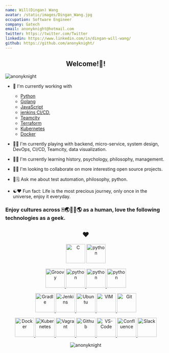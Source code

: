 ```yaml
---
name: Will(Dingan) Wang
avatar: /static/images/Dingan_Wang.jpg
occupation: Software Engineer
company: Gatech
email: anonyknight@hotmail.com
twitter: https://twitter.com/Twitter
linkedin: https://www.linkedin.com/in/dingan-will-wang/
github: https://github.com/anonyknight/
---
```


<h2 align="center">Welcome!👋! </h2>

<p align="left"> <img src='https://komarev.com/ghpvc/?username=anonyknight' alt='anonyknight'/> </p>

- 🔭 I'm currently working with

  - [Python](https://www.python.org/)
  - [Golang](https://golang.org/)
  - [JavaScript](https://developer.mozilla.org/en-US/docs/Web/JavaScript)
  - [jenkins CI/CD](https://www.jenkins.io/doc/book/pipeline/),
  - [Teamcity](https://www.jetbrains.com/help/teamcity/teamcity-documentation.html)
  - [Terraform](https://www.terraform.io/)
  - [Kubernetes](https://kubernetes.io/)
  - [Docker](https://www.docker.com/)

- 🎵️🎶️ I'm currently playing with backend, micro-service, system design, DevOps, CI/CD, Teamcity, data visualization.

- 🌱🌳️ I'm currently learning history, psychology, philosophy, management.

- 🍻️🥂️ I'm looking to collaborate on more interesting open source projects.

- 💬🗒️ Ask me about test automation, philosophy, python.

- ☯️❤️ Fun fact: Life is the most precious journey, only once in the universe, enjoy it everyday.

<h3>Enjoy cultures across 🀄️🌏️🍁️🗽️🌎️ as a human, love the following technologies as a geek. </h3>

<h2 align="center">❤️</h2>
<p align="center">
<a href='https://www.cprogramming.com'><img src='https://raw.githubusercontent.com/devicons/devicon/master/icons/c/c-plain.svg'
alt='C' width="60" height="60"/></a>
<a href='https://www.python.org/doc'>
    <img src='https://raw.githubusercontent.com/devicons/devicon/master/icons/python/python-original.svg' alt='python' width="60" height="60"/>
    </a>
</p>

<p align="center">
<a href='https://groovy-lang.org/documentation.html'>
    <img src='https://raw.githubusercontent.com/devicons/devicon/master/icons/groovy/groovy-original.svg' alt='Groovy' width="60" height="60"/>
    </a>
<a href='https://go.dev'>
    <img src='https://raw.githubusercontent.com/devicons/devicon/master/icons/go/go-original.svg' alt='python' width="60" height="60"/>
    </a>
<a href='https://dev.java'>
    <img src='https://raw.githubusercontent.com/devicons/devicon/master/icons/java/java-original.svg' alt='python' width="60" height="60"/>
    </a>
<a href='https://developer.mozilla.org/en-US/docs/Web/JavaScript'>
    <img src='https://raw.githubusercontent.com/devicons/devicon/master/icons/javascript/javascript-original.svg' alt='python' width="60" height="60"/>
    </a>
</p>

<p align="center">
<a href='https://docs.gradle.org/current/userguide/userguide.html'>
    <img src='https://raw.githubusercontent.com/devicons/devicon/master/icons/gradle/gradle-plain.svg' alt='Gradle' width="60" height="60"/>
    </a>
<a href='https://www.jenkins.io/doc'>
    <img src='https://raw.githubusercontent.com/devicons/devicon/master/icons/jenkins/jenkins-original.svg' alt='Jenkins' width="60" height="60"/>
    </a>
<a href='https://ubuntu.com'>
    <img src='https://raw.githubusercontent.com/devicons/devicon/master/icons/ubuntu/ubuntu-plain-wordmark.svg'
    alt='Ubuntu' width="60" height="60"/>
    </a>
<a href='https://www.vim.org'>
    <img src='https://raw.githubusercontent.com/devicons/devicon/master/icons/vim/vim-plain.svg'
    alt='VIM' width="60" height="60"/>
    </a>
<a href='https://git-scm.com/doc'>
    <img src='https://raw.githubusercontent.com/devicons/devicon/master/icons/git/git-original.svg' alt='Git' width="60" height="60"/>
    </a>  
</p>

<p align="center">
<a href='https://docs.docker.com'>
    <img src='https://raw.githubusercontent.com/devicons/devicon/master/icons/docker/docker-original.svg' alt='Docker' width="60" height="60"/>
    </a>
<a href='https://kubernetes.io/docs/home'>
    <img src='https://kubernetes.io/images/favicon.png' alt='Kubernetes' width="60" height="60"/>
    </a>
<a href='https://www.vagrantup.com/docs'>
    <img src='https://raw.githubusercontent.com/devicons/devicon/master/icons/vagrant/vagrant-original.svg' alt='Vagrant' width="60" height="60"/>
    </a>
<a href='https://docs.github.com/en'>
    <img src='https://raw.githubusercontent.com/devicons/devicon/master/icons/github/github-original.svg' alt='Github' width="60" height="60"/>
    </a>
<a href='https://code.visualstudio.com/docs'>
    <img src='https://upload.wikimedia.org/wikipedia/commons/thumb/9/9a/Visual_Studio_Code_1.35_icon.svg/1200px-Visual_Studio_Code_1.35_icon.svg.png' alt='VS-Code' width="60" height="60"/>
    </a>
<a href='https://pandas.pydata.org'>
    <img src='https://raw.githubusercontent.com/devicons/devicon/master/icons/pandas/pandas-original.svg' alt='Confluence' width="60" height="60"/>
    </a>
<a href='https://cloud.google.com'>
    <img src='https://raw.githubusercontent.com/devicons/devicon/master/icons/googlecloud/googlecloud-original.svg' alt='Slack' width="60" height="60"/>
    </a>  
</p>
<p align="center">
<img src='https://github-readme-stats.vercel.app/api?username=anonyknight&show_icons=true' alt='anonyknight' />
</p>
